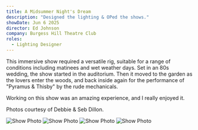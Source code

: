 ```yaml
---
title: A Midsummer Night's Dream
description: "Designed the lighting & OPed the shows."
showDate: Jun 6 2025
director: Ed Johnson
company: Burgess Hill Theatre Club
roles:
  - Lighting Designer
---
```


This immersive show required a versatile rig, suitable for a range of conditions including
matinees and wet weather days. Set in an 80s wedding, the show started in the auditorium.
Then it moved to the garden as the lovers enter the woods, and back inside again for the 
performance of "Pyramus & Thisby" by the rude mechanicals.

Working on this show was an amazing experience, and I really enjoyed it.

Photos courtesy of Debbie & Seb Dillon.

![Show Photo](https://mj79w8fi4l.ufs.sh/f/Wo6cyG0CbvHK0BMX4xN2euSUG5lw9s63E0vn2tHZkxIcRj8d)
![Show Photo](https://mj79w8fi4l.ufs.sh/f/Wo6cyG0CbvHK6du2qbYRbe3uqxYLt84CfBjgU0rF2ozJEX7O)
![Show Photo](https://mj79w8fi4l.ufs.sh/f/Wo6cyG0CbvHKtzeV2FZLdQ4PV7sIKXzYZimAG03q15WxjebJ)
![Show Photo](https://mj79w8fi4l.ufs.sh/f/Wo6cyG0CbvHKIx9VJS7CLi9K7dPf1hnDJUWMeTVBrslRp2Hq)